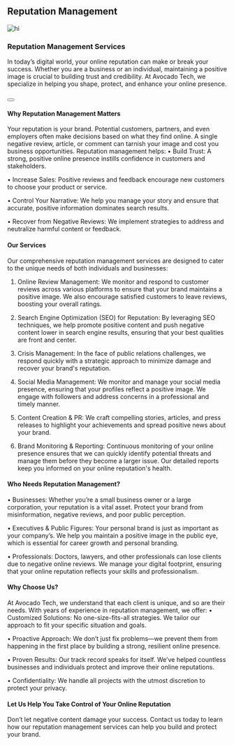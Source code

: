 
## Reputation Management 

![hi](/assets/services/mobile-app-development/reputation-management.png)

### Reputation Management Services

In today’s digital world, your online reputation can make or break your success. Whether you are a business or an individual, maintaining a positive image is crucial to building trust and credibility. At Avocado Tech, we specialize in helping you shape, protect, and enhance your online presence.

<Link href="/contact"><Button></Button></Link>
&nbsp;

#### Why Reputation Management Matters
Your reputation is your brand. Potential customers, partners, and even employers often make decisions based on what they find online. A single negative review, article, or comment can tarnish your image and cost you business opportunities. Reputation management helps:
•	Build Trust: A strong, positive online presence instills confidence in customers and stakeholders.

•	Increase Sales: Positive reviews and feedback encourage new customers to choose your product or service.

•	Control Your Narrative: We help you manage your story and ensure that accurate, positive information dominates search results.

•	Recover from Negative Reviews: We implement strategies to address and neutralize harmful content or feedback.

#### Our Services
Our comprehensive reputation management services are designed to cater to the unique needs of both individuals and businesses:
1.	Online Review Management: We monitor and respond to customer reviews across various platforms to ensure that your brand maintains a positive image. We also encourage satisfied customers to leave reviews, boosting your overall ratings.

2.	Search Engine Optimization (SEO) for Reputation: By leveraging SEO techniques, we help promote positive content and push negative content lower in search engine results, ensuring that your best qualities are front and center.

3.	Crisis Management: In the face of public relations challenges, we respond quickly with a strategic approach to minimize damage and recover your brand's reputation.

4.	Social Media Management: We monitor and manage your social media presence, ensuring that your profiles reflect a positive image. We engage with followers and address concerns in a professional and timely manner.

5.	Content Creation & PR: We craft compelling stories, articles, and press releases to highlight your achievements and spread positive news about your brand.

6.	Brand Monitoring & Reporting: Continuous monitoring of your online presence ensures that we can quickly identify potential threats and manage them before they become a larger issue. Our detailed reports keep you informed on your online reputation's health.

#### Who Needs Reputation Management?
•	Businesses: Whether you’re a small business owner or a large corporation, your reputation is a vital asset. Protect your brand from misinformation, negative reviews, and poor public perception.

•	Executives & Public Figures: Your personal brand is just as important as your company’s. We help you maintain a positive image in the public eye, which is essential for career growth and personal branding.

•	Professionals: Doctors, lawyers, and other professionals can lose clients due to negative online reviews. We manage your digital footprint, ensuring that your online reputation reflects your skills and professionalism.

#### Why Choose Us?
At Avocado Tech, we understand that each client is unique, and so are their needs. With years of experience in reputation management, we offer:
•	Customized Solutions: No one-size-fits-all strategies. We tailor our approach to fit your specific situation and goals.

•	Proactive Approach: We don’t just fix problems—we prevent them from happening in the first place by building a strong, resilient online presence.

•	Proven Results: Our track record speaks for itself. We’ve helped countless businesses and individuals protect and improve their online reputations.

•	Confidentiality: We handle all projects with the utmost discretion to protect your privacy.

#### Let Us Help You Take Control of Your Online Reputation
Don’t let negative content damage your success. Contact us today to learn how our reputation management services can help you build and protect your brand.

